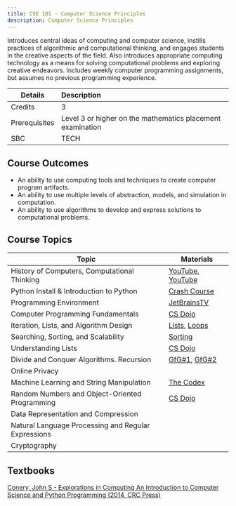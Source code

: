 ```yaml
---
title: CSE 101 - Computer Science Principles
description: Computer Science Principles
---
```


Introduces central ideas of computing and computer science, instills practices of algorithmic and computational thinking, and engages students in the creative aspects of the field. Also introduces appropriate computing technology as a means for solving computational problems and exploring creative endeavors. Includes weekly computer programming assignments, but assumes no previous programming experience.

| Details       | Description                                                |
| ------------- | :--------------------------------------------------------- |
| Credits       | 3                                                          |
| Prerequisites | Level 3 or higher on the mathematics placement examination |
| SBC           | TECH                                                       |

## Course Outcomes

- An ability to use computing tools and techniques to create computer program artifacts.
- An ability to use multiple levels of abstraction, models, and simulation in computation.
- An ability to use algorithms to develop and express solutions to computational problems.

## Course Topics

| Topic                                               | Materials                                                                                                                                                                                                  |
| --------------------------------------------------- | ---------------------------------------------------------------------------------------------------------------------------------------------------------------------------------------------------------- |
| History of Computers, Computational Thinking        | [YouTube](https://www.youtube.com/watch?v=O5nskjZ_GoI), [YouTube](https://www.youtube.com/watch?v=K3vwRQCfTHc)                                                                                             |
| Python Install & Introduction to Python             | [Crash Course](https://www.youtube.com/watch?v=f79MRyMsjrQ)                                                                                                                                                |
| Programming Environment                             | [JetBrainsTV](https://youtu.be/BPC-bGdBSM8)                                                                                                                                                                |
| Computer Programming Fundamentals                   | [CS Dojo](https://www.youtube.com/watch?v=Z1Yd7upQsXY)                                                                                                                                                     |
| Iteration, Lists, and Algorithm Design              | [Lists](https://www.youtube.com/watch?v=tw7ror9x32s&list=PLBZBJbE_rGRWeh5mIBhD-hhDwSEDxogDg&index=4), [Loops](https://www.youtube.com/watch?v=OnDr4J2UXSA&list=PLBZBJbE_rGRWeh5mIBhD-hhDwSEDxogDg&index=5) |
| Searching, Sorting, and Scalability                 | [Sorting](https://www.geeksforgeeks.org/searching-algorithms/)                                                                                                                                             |
| Understanding Lists                                 | [CS Dojo](https://youtu.be/5K08WcjGV6c)                                                                                                                                                                    |
| Divide and Conquer Algorithms. Recursion            | [GfG#1](https://www.geeksforgeeks.org/divide-and-conquer-algorithm-introduction/), [GfG#2](https://www.geeksforgeeks.org/recursion/)                                                                       |
| Online Privacy                                      |                                                                                                                                                                                                            |
| Machine Learning and String Manipulation            | [The Codex](https://www.youtube.com/watch?v=k_5Q_dHSMCw)                                                                                                                                                   |
| Random Numbers and Object-Oriented Programming      | [CS Dojo](https://www.youtube.com/watch?v=wfcWRAxRVBA)                                                                                                                                                     |
| Data Representation and Compression                 |                                                                                                                                                                                                            |
| Natural Language Processing and Regular Expressions |                                                                                                                                                                                                            |
| Cryptography                                        |                                                                                                                                                                                                            |

## Textbooks

[Conery, John S - Explorations in Computing An Introduction to Computer Science and Python Programming (2014, CRC Press)](<https://github.com/computing-society/computer-science-textbooks/raw/master/Courses/CSE101/Conery%2C%20John%20S%20-%20Explorations%20in%20Computing%20An%20Introduction%20to%20Computer%20Science%20and%20Python%20Programming%20(2014%2C%20CRC%20Press).pdf>)

